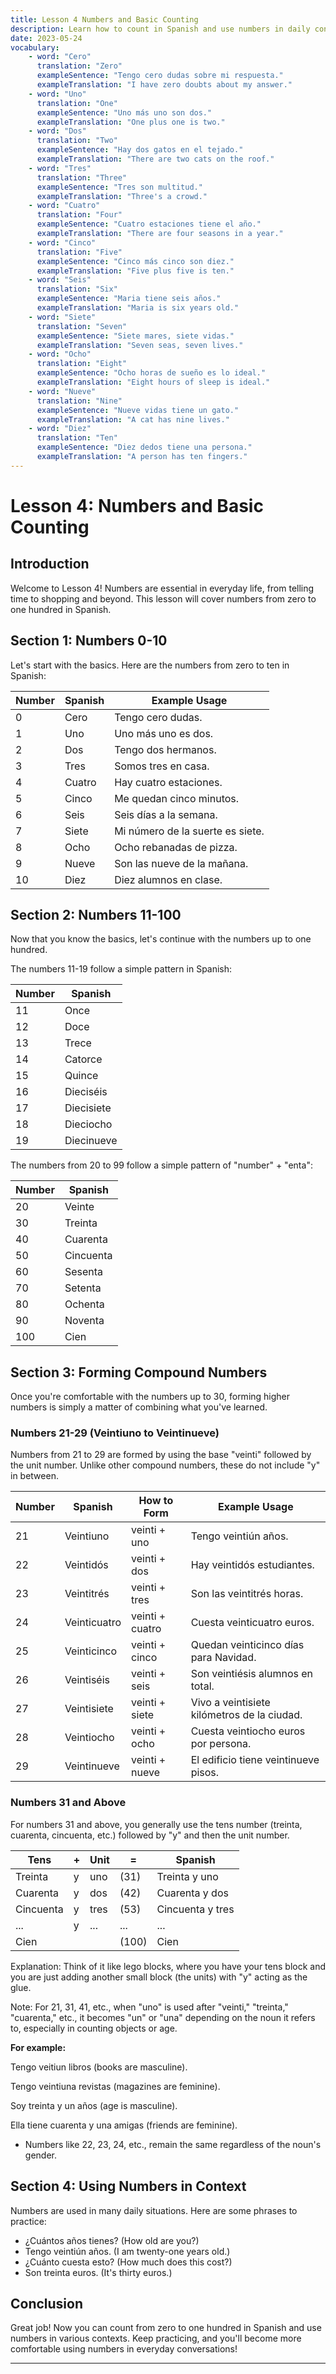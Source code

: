 ```yaml
---
title: Lesson 4 Numbers and Basic Counting
description: Learn how to count in Spanish and use numbers in daily conversation
date: 2023-05-24
vocabulary:
    - word: "Cero"
      translation: "Zero"
      exampleSentence: "Tengo cero dudas sobre mi respuesta."
      exampleTranslation: "I have zero doubts about my answer."
    - word: "Uno"
      translation: "One"
      exampleSentence: "Uno más uno son dos."
      exampleTranslation: "One plus one is two."
    - word: "Dos"
      translation: "Two"
      exampleSentence: "Hay dos gatos en el tejado."
      exampleTranslation: "There are two cats on the roof."
    - word: "Tres"
      translation: "Three"
      exampleSentence: "Tres son multitud."
      exampleTranslation: "Three's a crowd."
    - word: "Cuatro"
      translation: "Four"
      exampleSentence: "Cuatro estaciones tiene el año."
      exampleTranslation: "There are four seasons in a year."
    - word: "Cinco"
      translation: "Five"
      exampleSentence: "Cinco más cinco son diez."
      exampleTranslation: "Five plus five is ten."
    - word: "Seis"
      translation: "Six"
      exampleSentence: "Maria tiene seis años."
      exampleTranslation: "Maria is six years old."
    - word: "Siete"
      translation: "Seven"
      exampleSentence: "Siete mares, siete vidas."
      exampleTranslation: "Seven seas, seven lives."
    - word: "Ocho"
      translation: "Eight"
      exampleSentence: "Ocho horas de sueño es lo ideal."
      exampleTranslation: "Eight hours of sleep is ideal."
    - word: "Nueve"
      translation: "Nine"
      exampleSentence: "Nueve vidas tiene un gato."
      exampleTranslation: "A cat has nine lives."
    - word: "Diez"
      translation: "Ten"
      exampleSentence: "Diez dedos tiene una persona."
      exampleTranslation: "A person has ten fingers."
---
```


# Lesson 4: Numbers and Basic Counting

## Introduction

Welcome to Lesson 4! Numbers are essential in everyday life, from telling time to shopping and beyond. This lesson will cover numbers from zero to one hundred in Spanish.

## Section 1: Numbers 0-10

Let's start with the basics. Here are the numbers from zero to ten in Spanish:

| Number | Spanish | Example Usage                    |
| ------ | ------- | -------------------------------- |
| 0      | Cero    | Tengo cero dudas.                |
| 1      | Uno     | Uno más uno es dos.              |
| 2      | Dos     | Tengo dos hermanos.              |
| 3      | Tres    | Somos tres en casa.              |
| 4      | Cuatro  | Hay cuatro estaciones.           |
| 5      | Cinco   | Me quedan cinco minutos.         |
| 6      | Seis    | Seis días a la semana.           |
| 7      | Siete   | Mi número de la suerte es siete. |
| 8      | Ocho    | Ocho rebanadas de pizza.         |
| 9      | Nueve   | Son las nueve de la mañana.      |
| 10     | Diez    | Diez alumnos en clase.           |

<TextToSpeechPlayer mp3File="/src/assets/courses/spanish/_shared/lessons/lesson4/audio/numbers-0-10.mp3" />

## Section 2: Numbers 11-100

Now that you know the basics, let's continue with the numbers up to one hundred.

The numbers 11-19 follow a simple pattern in Spanish:

| Number | Spanish    |
| ------ | ---------- |
| 11     | Once       |
| 12     | Doce       |
| 13     | Trece      |
| 14     | Catorce    |
| 15     | Quince     |
| 16     | Dieciséis  |
| 17     | Diecisiete |
| 18     | Dieciocho  |
| 19     | Diecinueve |

The numbers from 20 to 99 follow a simple pattern of "number" + "enta":

| Number | Spanish   |
| ------ | --------- |
| 20     | Veinte    |
| 30     | Treinta   |
| 40     | Cuarenta  |
| 50     | Cincuenta |
| 60     | Sesenta   |
| 70     | Setenta   |
| 80     | Ochenta   |
| 90     | Noventa   |
| 100    | Cien      |

<TextToSpeechPlayer mp3File="/src/assets/courses/spanish/_shared/lessons/lesson4/audio/numbers-11-100.mp3" />

## Section 3: Forming Compound Numbers

Once you're comfortable with the numbers up to 30, forming higher numbers is simply a matter of combining what you've learned.

### Numbers 21-29 (Veintiuno to Veintinueve)

Numbers from 21 to 29 are formed by using the base "veinti" followed by the unit number. Unlike other compound numbers, these do not include "y" in between.

| Number | Spanish      | How to Form     | Example Usage                               |
| ------ | ------------ | --------------- | ------------------------------------------- |
| 21     | Veintiuno    | veinti + uno    | Tengo veintiún años.                        |
| 22     | Veintidós    | veinti + dos    | Hay veintidós estudiantes.                  |
| 23     | Veintitrés   | veinti + tres   | Son las veintitrés horas.                   |
| 24     | Veinticuatro | veinti + cuatro | Cuesta veinticuatro euros.                  |
| 25     | Veinticinco  | veinti + cinco  | Quedan veinticinco días para Navidad.       |
| 26     | Veintiséis   | veinti + seis   | Son veintiésis alumnos en total.            |
| 27     | Veintisiete  | veinti + siete  | Vivo a veintisiete kilómetros de la ciudad. |
| 28     | Veintiocho   | veinti + ocho   | Cuesta veintiocho euros por persona.        |
| 29     | Veintinueve  | veinti + nueve  | El edificio tiene veintinueve pisos.        |

<TextToSpeechPlayer mp3File="/src/assets/courses/spanish/_shared/lessons/lesson4/audio/numbers-21-29.mp3" />

### Numbers 31 and Above

For numbers 31 and above, you generally use the tens number (treinta, cuarenta, cincuenta, etc.) followed by "y" and then the unit number.

| Tens      | +   | Unit | =     | Spanish          |
| --------- | --- | ---- | ----- | ---------------- |
| Treinta   | y   | uno  | (31)  | Treinta y uno    |
| Cuarenta  | y   | dos  | (42)  | Cuarenta y dos   |
| Cincuenta | y   | tres | (53)  | Cincuenta y tres |
| ...       | y   | ...  | ...   | ...              |
| Cien      |     |      | (100) | Cien             |

Explanation: Think of it like lego blocks, where you have your tens block and you are just adding another small block (the units) with "y" acting as the glue.

<TextToSpeechPlayer mp3File="/src/assets/courses/spanish/_shared/lessons/lesson4/audio/numbers-31-and-above.mp3" />

Note: For 21, 31, 41, etc., when "uno" is used after "veinti," "treinta," "cuarenta," etc., it becomes "un" or "una" depending on the noun it refers to, especially in counting objects or age.

**For example:**

Tengo veitiun libros (books are masculine).

Tengo veintiuna revistas (magazines are feminine).

Soy treinta y un años (age is masculine).

Ella tiene cuarenta y una amigas (friends are feminine).

-   Numbers like 22, 23, 24, etc., remain the same regardless of the noun's gender.

## Section 4: Using Numbers in Context

Numbers are used in many daily situations. Here are some phrases to practice:

-   ¿Cuántos años tienes? (How old are you?)
-   Tengo veintiún años. (I am twenty-one years old.)
-   ¿Cuánto cuesta esto? (How much does this cost?)
-   Son treinta euros. (It's thirty euros.)

<TextToSpeechPlayer mp3File="/src/assets/courses/spanish/_shared/lessons/lesson4/audio/using-numbers-in-context.mp3" />

## Conclusion

Great job! Now you can count from zero to one hundred in Spanish and use numbers in various contexts. Keep practicing, and you'll become more comfortable using numbers in everyday conversations!

---
